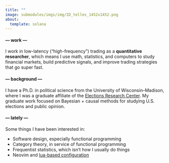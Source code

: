 ```yaml
---
title: ""
image: submodules/imgs/img/ID_telles_1452x1452.png
about:
  template: solana
---
```


#### **--- work ---**

I work in low-latency ("high-frequency") trading as a **quantitative researcher**,
which means I use math, statistics, and computers to study financial markets, build predictive signals, and improve trading strategies that go super fast.


#### **--- background ---**

I have a Ph.D. in political science from the University of Wisconsin–Madison,
where I was a graduate affiliate of the [Elections Research Center](https://elections.wisc.edu).
My graduate work focused on Bayesian + causal methods for studying U.S. elections and public opinion.


#### **--- lately ---**

Some things I have been interested in:

- Software design, especially functional programming
- Category theory, in service of functional programming
- Frequentist statistics, which isn't how I usually do things
- Neovim and [lua-based configuration](https://github.com/mikedecr/neovim-configs)

